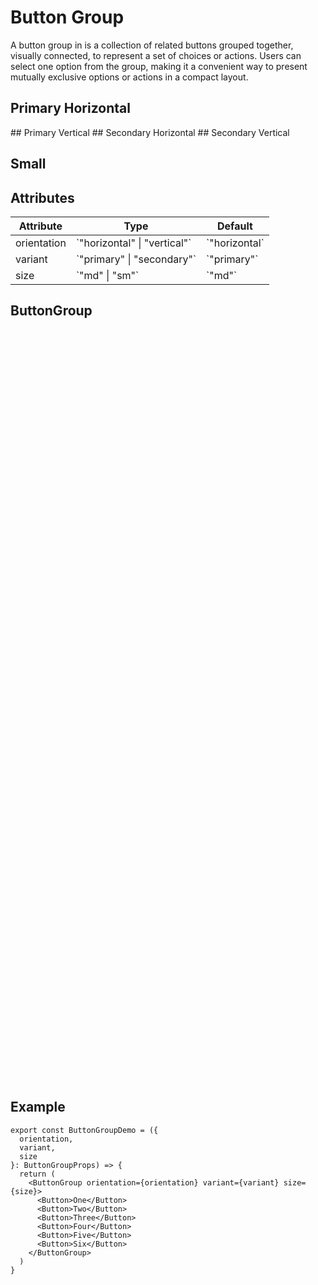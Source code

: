 

<Meta of={ButtonGroupStories} />

# Button Group

A button group in is a collection of related buttons grouped together, visually connected, to represent a set of choices or actions. Users can select one option from the group, making it a convenient way to present mutually exclusive options or actions in a compact layout.

## Primary Horizontal

<Canvas of={ButtonGroupStories.ButtonGroupPrimaryHorizontal} />
## Primary Vertical
<Canvas of={ButtonGroupStories.ButtonGroupPrimaryVertical} />
## Secondary Horizontal
<Canvas of={ButtonGroupStories.ButtonGroupSecondaryHorizontal} />
## Secondary Vertical
<Canvas of={ButtonGroupStories.ButtonGroupSecondaryVertical} />

## Small

<Canvas of={ButtonGroupStories.ButtonGroupSmallHorizontal} />

<Canvas of={ButtonGroupStories.ButtonGroupSmallVertical} />

## Attributes

<table>
  <thead>
    <tr>
      <th>Attribute</th>
      <th>Type</th>
      <th>Default</th>
    </tr>
  </thead>
  <tbody>
    <tr>
      <td>orientation</td>
      <td>`"horizontal" | "vertical"`</td>
      <td>`"horizontal`</td>
    </tr>
    <tr>
      <td>variant</td>
      <td>`"primary" | "secondary"`</td>
      <td>`"primary"`</td>
    </tr>
    <tr>
      <td>size</td>
      <td>`"md" | "sm"`</td>
      <td>`"md"`</td>
    </tr>
  </tbody>
</table>

## ButtonGroup

```ts
import React from 'react'
import { cva, type VariantProps } from 'class-variance-authority'
import { cn } from '@/lib/utils'

const buttonGroupVariants = cva(
  [
    'inline-flex',
    '[&>*]:flex',
    '[&>*]:rounded-none',
    'p-0',
    '[&>*]:gap-[10px]',
    '[&>*]:items-center',
    '[&>*]:justify-center',
    '[&>*]:px-3',
    '[&>*:focus]:shadow-none',
    'items-start',
    'rounded-lg',
    'overflow-hidden'
  ],
  {
    variants: {
      variant: {
        primary: [
          '[&>*:focus]:bg-secondary-100',
          '[&>*:focus]:text-foreground',
          'dark:[&>*]:bg-button-primary-dark',
          'dark:[&>*]:text-foreground-inverse-dark',
          'dark:[&>*:hover]:bg-button-primary-hover',
          'dark:[&>*:hover]:text-foreground-dark',
          'dark:[&>*:focus]:bg-button-primary-focus',
          'dark:[&>*:focus]:text-foreground-dark'
        ],
        secondary: [
          'bg-background',
          '[&>*]:bg-white [&>*]:text-grey-900',
          '[&>*:focus]:bg-button-secondary-focus',
          '[&>*:hover]:bg-button-secondary-hover',
          'dark:[&>*:hover]:bg-button-secondary-hover-dark',
          'dark:[&>*:hover]:text-foreground-dark',
          'dark:[&>*:focus]:bg-button-secondary-focus-dark',
          'dark:[&>*:focus]:text-foreground-dark',
          '[&>*:disabled]:bg-button-secondary-disabled [&>*:disabled]:border-button-secondary-border-disabled [&>*:disabled]:text-foreground-subtle'
        ]
      },
      orientation: {
        horizontal: ['inline-flex'],
        vertical: ['flex-col', '[&>*]:self-stretch']
      },
      size: {
        md: ['[&>*]:py-2.5'],
        sm: ['[&>*]:py-2']
      }
    },
    defaultVariants: {
      orientation: 'horizontal',
      variant: 'primary',
      size: 'md'
    }
  }
)

interface ButtonGroupProps
  extends React.ComponentPropsWithoutRef<'div'>,
    VariantProps<typeof buttonGroupVariants> {}

const ButtonGroup = React.forwardRef<HTMLDivElement, ButtonGroupProps>(
  ({ className, orientation, variant, size, ...props }, ref) => {
    return (
      <div
        className={cn(
          buttonGroupVariants({ orientation, variant, size }),
          className
        )}
        {...props}
        ref={ref}
      ></div>
    )
  }
)
ButtonGroup.displayName = 'ButtonGroup'
export { ButtonGroup, type ButtonGroupProps }

```

## Example

```tsx
export const ButtonGroupDemo = ({
  orientation,
  variant,
  size
}: ButtonGroupProps) => {
  return (
    <ButtonGroup orientation={orientation} variant={variant} size={size}>
      <Button>One</Button>
      <Button>Two</Button>
      <Button>Three</Button>
      <Button>Four</Button>
      <Button>Five</Button>
      <Button>Six</Button>
    </ButtonGroup>
  )
}
```
